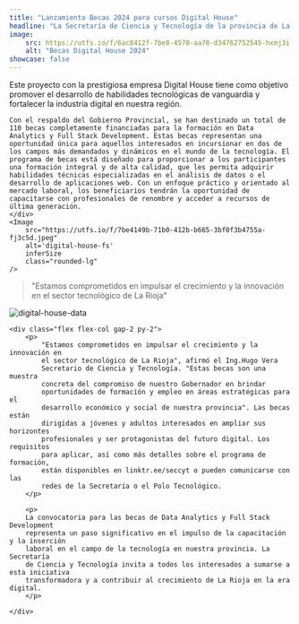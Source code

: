 ```yaml
---
title: "Lanzamiento Becas 2024 para cursos Digital House"
headline: "La Secretaría de Ciencia y Tecnología de la provincia de La Rioja se enorgullece en anunciar el lanzamiento de 110 becas, en el marco del Plan de Formación con Empleabilidad 2024."
image:
    src: https://utfs.io/f/6ac8412f-7be8-4570-aa78-d34762752545-hxmj3i.jpeg
    alt: "Becas Digital House 2024"
showcase: false
---
```



<article class="flex justify-center border-x border-red-300">
<div class="w-4/5 flex flex-col items-center gap-8">
<div class="grid lg:grid-cols-2 gap-4">
    <div class="flex flex-col gap-2 py-2">
    Este proyecto con la prestigiosa empresa Digital House tiene como objetivo promover el desarrollo de habilidades tecnológicas de vanguardia y fortalecer la industria digital en nuestra región.

    Con el respaldo del Gobierno Provincial, se han destinado un total de 110 becas completamente financiadas para la formación en Data Analytics y Full Stack Development. Estas becas representan una oportunidad única para aquellos interesados en incursionar en dos de los campos más demandados y dinámicos en el mundo de la tecnología. El programa de becas está diseñado para proporcionar a los participantes una formación integral y de alta calidad, que les permita adquirir habilidades técnicas especializadas en el análisis de datos o el desarrollo de aplicaciones web. Con un enfoque práctico y orientado al mercado laboral, los beneficiarios tendrán la oportunidad de capacitarse con profesionales de renombre y acceder a recursos de última generación.
    </div>
    <Image
        src="https://utfs.io/f/7be4149b-71b0-412b-b665-3bf0f3b4755a-fj3c5d.jpeg"
        alt='digital-house-fs'
        inferSize
        class="rounded-lg"
    />

</div>

<blockquote class="border-l-4 border-red-500 p-2 text-lg italic bg-red-100">
    <p>
        "Estamos comprometidos en impulsar el crecimiento y la innovación en el
        sector tecnológico de La Rioja"
    </p>
</blockquote>

<div class="flex flex-col-reverse lg:grid md:grid-cols-2 gap-4">
    <Image 
        src="https://utfs.io/f/6ac8412f-7be8-4570-aa78-d34762752545-hxmj3i.jpeg" 
        alt='digital-house-data'
        inferSize
        class="rounded-lg"
    />

    <div class="flex flex-col gap-2 py-2">
        <p>
            "Estamos comprometidos en impulsar el crecimiento y la innovación en
            el sector tecnológico de La Rioja", afirmó el Ing.Hugo Vera
            Secretario de Ciencia y Tecnología. "Estas becas son una muestra
            concreta del compromiso de nuestro Gobernador en brindar
            oportunidades de formación y empleo en áreas estratégicas para el
            desarrollo económico y social de nuestra provincia". Las becas están
            dirigidas a jóvenes y adultos interesados en ampliar sus horizontes
            profesionales y ser protagonistas del futuro digital. Los requisitos
            para aplicar, así como más detalles sobre el programa de formación,
            están disponibles en linktr.ee/seccyt o pueden comunicarse con las
            redes de la Secretaría o el Polo Tecnológico.
        </p>

        <p>
        La convocatoria para las becas de Data Analytics y Full Stack Development
        representa un paso significativo en el impulso de la capacitación y la inserción
        laboral en el campo de la tecnología en nuestra provincia. La Secretaría
        de Ciencia y Tecnología invita a todos los interesados a sumarse a esta iniciativa
        transformadora y a contribuir al crecimiento de La Rioja en la era digital.
        </p>

    </div>

</div>

</div>
</article>

